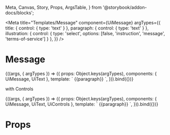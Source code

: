   Meta, Canvas, Story, Props, ArgsTable,
} from '@storybook/addon-docs/blocks';

<Meta
  title="Templates/Message"
  component={UiMessage}
  argTypes={{
    title: { control: { type: 'text' } },
    paragraph: { control: { type: 'text' } },
    illustration: { control: { type: 'select', options: [false, 'instruction', 'message', 'terms-of-service'] } },
  }}
/>

# Message

<Canvas>
  <Story
    name="Common"
    args={{
      title: 'How to use it?',
      paragraph: 'Please provide symptoms related to a single health problem. If you’re coming for a visit with a few different issues, please focus on the most relevant one.',
      illustration: 'instruction',
    }}
  >
    {((args, { argTypes }) => ({
      props: Object.keys(argTypes),
      components: { UiMessage, UiText },
      template: `<UiMessage
        :title="title"
        :illustration="illustration"
        style="max-width: 684px; min-height: 372px"
      >
        <UiText>
           {{paragraph}}
        </UiText>
      </UiMessage>`,
    })).bind({})}
  </Story>
</Canvas>

with Controls

<Canvas>
  <Story
    name="[example] with Controls"
    args={{
      title: 'How to use it?',
      paragraph: 'Please provide symptoms related to a single health problem. If you’re coming for a visit with a few different issues, please focus on the most relevant one.',
      illustration: 'instruction',
    }}
  >
    {((args, { argTypes }) => ({
      props: Object.keys(argTypes),
      components: { UiMessage, UiText, UiControls },
      template: `<UiControls
          toBack="/3-3"
          toNext="/5-4"
          style="max-width: 780px; min-height: 540px"
        >
        <UiMessage
          :title="title"
          :illustration="illustration"
        >
          <UiText>
             {{paragraph}}
          </UiText>
        </UiMessage>
      </UiControls>`,
    })).bind({})}
  </Story>
</Canvas>

# Props

<Props of={UiMessage} />
